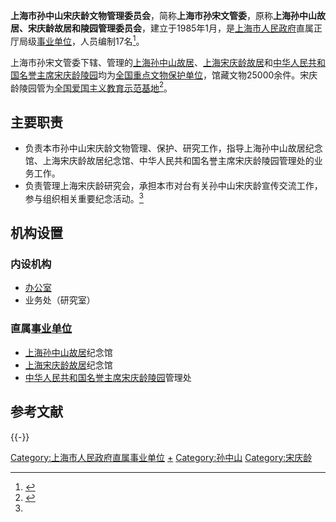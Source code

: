 {{NOT|上海市文物管理委员会}}
{{Infobox PRCG
|机构名称 = 上海市孙中山宋庆龄文物管理委员会
|标志2 = Red star.svg
|标志2说明 = [[s:国务院关于国家行政机关和企业事业单位社会团体印章管理的规定|1999年规定]]：[[印章|印章]][[直径|直径]]4.2厘米，中央刊[[五角星|五角星]]，由[[上海市人民政府|上海市人民政府]]制发。
|职位1 = 主任
|人员1 = 
|职位2 = 副主任
|人员2 = 
|业务上级 =
|组织上级 = [[上海市人民政府|上海市人民政府]]
|机构类型 = 上海市人民政府直属[[事业单位|事业单位]]
|行政级别 = 正地厅级
|成立时间 = 1985年1月（'''上海孙中山故居、宋庆龄故居和陵园管理委员会'''）
|地址1 = [[上海市|上海市]][[长宁区|长宁区]][[姚虹路|姚虹路]]680号313室
|官网 = [http://www.sszx.org.cn/ 孙中山宋庆龄资讯网]
|a =
}}

'''上海市孙中山宋庆龄文物管理委员会'''，简称'''上海市孙宋文管委'''，原称'''上海孙中山故居、宋庆龄故居和陵园管理委员会'''，建立于1985年1月，是[[上海市人民政府|上海市人民政府]]直属正厅局级[[事业单位|事业单位]]，人员编制17名<ref name="沪府办发">{{cite web |url = http://www.shanghai.gov.cn/shanghai/node2314/node2319/node12344/u26ai36734.html |title = 上海市孙中山宋庆龄文物管理委员会主要职责内设机构和人员编制规定 |publisher = [[上海市人民政府办公厅|上海市人民政府办公厅]] |id = 沪府办发〔2013〕47号 |date = 2013-08-08 |accessdate = 2013-12-18 |archive-date = 2013-12-19 |archive-url = https://web.archive.org/web/20131219045041/http://www.shanghai.gov.cn/shanghai/node2314/node2319/node12344/u26ai36734.html |dead-url = no }}</ref>。

上海市孙宋文管委下辖、管理的[[上海孙中山故居|上海孙中山故居]]、[[上海宋庆龄故居|上海宋庆龄故居]]和[[中华人民共和国名誉主席宋庆龄陵园|中华人民共和国名誉主席宋庆龄陵园]]均为[[全国重点文物保护单位|全国重点文物保护单位]]，馆藏文物25000余件。宋庆龄陵园管为[[全国爱国主义教育示范基地|全国爱国主义教育示范基地]]<ref name="中山市">{{cite web|url =http://www.zsda.gov.cn/plus/view.php?aid=244531|title =上海孙中山宋庆龄文物管理委员会|publisher =中山市地方志办公室|date =2010-01-28|deadurl =yes|archiveurl =https://web.archive.org/web/20130624032241/http://www.zsda.gov.cn/plus/view.php?aid=244531|archivedate =2013-06-24|df =|accessdate =2013-12-18}}</ref>。

==主要职责==
*负责本市孙中山宋庆龄文物管理、保护、研究工作，指导上海孙中山故居纪念馆、上海宋庆龄故居纪念馆、中华人民共和国名誉主席宋庆龄陵园管理处的业务工作。
*负责管理上海宋庆龄研究会，承担本市对台有关孙中山宋庆龄宣传交流工作，参与组织相关重要纪念活动。<ref name="沪府办发"/>

== 机构设置 ==
=== 内设机构 ===
* [[办公室|办公室]]
* 业务处（研究室）

=== 直属[[事业单位|事业单位]] ===
* [[上海孙中山故居|上海孙中山故居]]纪念馆
* [[上海宋庆龄故居|上海宋庆龄故居]]纪念馆
* [[中华人民共和国名誉主席宋庆龄陵园|中华人民共和国名誉主席宋庆龄陵园]]管理处

== 参考文献 ==
{{Reflist}}

{{-}}
{{上海市人民政府}}
{{上海市爱国主义教育基地|nocat}}

[[Category:上海市人民政府直属事业单位|Category:上海市人民政府直属事业单位]]
[[Category:上海文物|+]]
[[Category:孙中山|Category:孙中山]]
[[Category:宋庆龄|Category:宋庆龄]]